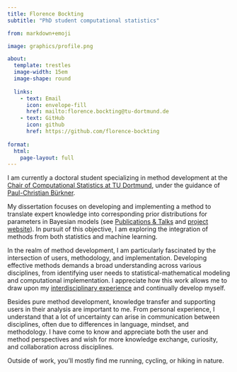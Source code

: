 ```yaml
---
title: Florence Bockting
subtitle: "PhD student computational statistics"

from: markdown+emoji

image: graphics/profile.png

about:
  template: trestles
  image-width: 15em
  image-shape: round
  
  links:
    - text: Email
      icon: envelope-fill
      href: mailto:florence.bockting@tu-dortmund.de
    - text: GitHub
      icon: github
      href: https://github.com/florence-bockting
      
format: 
  html:
    page-layout: full
---
```


:::{#hero-heading}

I am currently a doctoral student specializing in method development at the [Chair of Computational Statistics at TU Dortmund](https://compstat.statistik.tu-dortmund.de/), under the guidance of [Paul-Christian Bürkner](https://paul-buerkner.github.io/). 

My dissertation focuses on developing and implementing a method to translate expert knowledge into corresponding prior distributions for parameters in Bayesian models (see [Publications & Talks](pubs.qmd) and [project website](florence-bockting.github.io/PriorLearning/)). In pursuit of this objective, I am exploring the integration of methods from both statistics and machine learning.

In the realm of method development, I am particularly fascinated by the intersection of users, methodology, and implementation. Developing effective methods demands a broad understanding across various disciplines, from identifying user needs to statistical-mathematical modeling and computational implementation. I appreciate how this work allows me to draw upon my [interdisciplinary experience](about.qmd) and continually develop myself.

Besides pure method development, knowledge transfer and supporting users in their analysis are important to me. From personal experience, I understand that a lot of uncertainty can arise in communication between disciplines, often due to differences in language, mindset, and methodology. I have come to know and appreciate both the user and method perspectives and wish for more knowledge exchange, curiosity, and collaboration across disciplines.

Outside of work, you'll mostly find me running, cycling, or hiking in nature.
:::